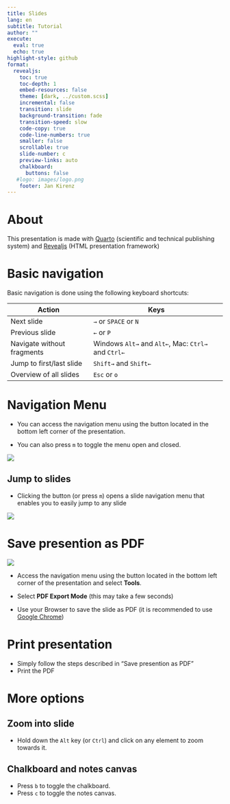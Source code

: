 ```yaml
---
title: Slides 
lang: en
subtitle: Tutorial
author: ""
execute:
  eval: true
  echo: true
highlight-style: github
format:
  revealjs: 
    toc: true
    toc-depth: 1
    embed-resources: false
    theme: [dark, ../custom.scss]  
    incremental: false
    transition: slide
    background-transition: fade
    transition-speed: slow
    code-copy: true
    code-line-numbers: true
    smaller: false
    scrollable: true
    slide-number: c
    preview-links: auto
    chalkboard: 
      buttons: false
   #logo: images/logo.png
    footer: Jan Kirenz
---
```


# About {background-color="white"}

This presentation is made with [Quarto](https://quarto.org/) (scientific and technical publishing system) and [Revealjs](https://revealjs.com/) (HTML presentation framework)

# Basic navigation {.smaller background-color="white"}

Basic navigation is done using the following keyboard shortcuts:

| Action                     | Keys                                       |
|----------------------------|--------------------------------------------|
| Next slide                 | `→` or `SPACE` or `N` |
| Previous slide             | `←` or `P`                  |
| Navigate without fragments | Windows `Alt→` and `Alt←`, Mac: `Ctrl→` and `Ctrl←`           |
| Jump to first/last slide   | `Shift→` and `Shift←`      |
| Overview of all slides     | `Esc` or `o`       |

# Navigation Menu {background-color="white"}

- You can access the navigation menu using the button located in the bottom left corner of the presentation.

- You can also press `m` to toggle the menu open and closed.

![](/images/menu.png)

## Jump to slides

- Clicking the button (or press `m`) opens a slide navigation menu that enables you to easily jump to any slide

![](/images/navigation.png)


# Save presention as PDF {background-color="white" .smaller}


![](/images/pdf.png)


- Access the navigation menu using the button located in the bottom left corner of the presentation and select **Tools**. 

- Select **PDF Export Mode** (this may take a few seconds)

- Use your Browser to save the slide as PDF (it is recommended to use [Google Chrome](https://www.google.com/intl/de_de/chrome/))


# Print presentation  {background-color="white"}

- Simply follow the steps described in "Save presention as PDF" 
- Print the PDF  

# More options

## Zoom into slide

- Hold down the `Alt` key (or `Ctrl`) and click on any element to zoom towards it.

## Chalkboard and notes canvas

- Press `b` to toggle the chalkboard.
- Press `c` to toggle the notes canvas.



